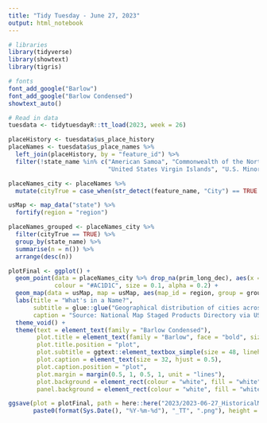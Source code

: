 ```yaml
---
title: "Tidy Tuesday - June 27, 2023"
output: html_notebook
---
```

```r
# libraries
library(tidyverse)
library(showtext)
library(tigris)

# fonts
font_add_google("Barlow")
font_add_google("Barlow Condensed")
showtext_auto()

# Read in data
tuesdata <- tidytuesdayR::tt_load(2023, week = 26)
```

```r
placeHistory <- tuesdata$us_place_history
placeNames <- tuesdata$us_place_names %>%
  left_join(placeHistory, by = "feature_id") %>%
  filter(!state_name %in% c("American Samoa", "Commonwealth of the Northern Mariana Islands", "Puerto Rico",
                            "United States Virgin Islands", "U.S. Minor Outlying Islands", "Guam", "Alaska", "Hawaii"))

placeNames_city <- placeNames %>%
  mutate(cityTrue = case_when(str_detect(feature_name, "City") == TRUE ~ TRUE, .default = FALSE))

usMap <- map_data("state") %>%
  fortify(region = "region")

placeNames_grouped <- placeNames_city %>%
  filter(cityTrue == TRUE) %>%
  group_by(state_name) %>%
  summarise(n = n()) %>%
  arrange(desc(n))
```

```r
plotFinal <- ggplot() +
  geom_point(data = placeNames_city %>% drop_na(prim_long_dec), aes(x = prim_long_dec, y = prim_lat_dec), shape = 20,
             colour = "#AC1D1C", size = 0.1, alpha = 0.2) +
  geom_map(data = usMap, map = usMap, aes(map_id = region, group = group), fill = NA, colour = "#074E67") +
  labs(title = "What's in a Name?",
       subtitle = glue::glue("Geographical distribution of cities across the conterminous United States with 'city' in the name. The top three states with the greatest number of cities with 'city' in the name are {placeNames_grouped[1,1]} with {placeNames_grouped[1,2]}, {placeNames_grouped[2,1]} with {placeNames_grouped[2,2]}, and {placeNames_grouped[3,1]} with {placeNames_grouped[3,2]}."),
       caption = "Source: National Map Staged Products Directory via US Board of Geographic Names | #TidyTuesday | Week 26") +
  theme_void() +
  theme(text = element_text(family = "Barlow Condensed"),
        plot.title = element_text(family = "Barlow", face = "bold", size = 72),
        plot.title.position = "plot",
        plot.subtitle = ggtext::element_textbox_simple(size = 48, lineheight = 0.3),
        plot.caption = element_text(size = 32, hjust = 0.5),
        plot.caption.position = "plot",
        plot.margin = margin(0.5, 1, 0.5, 1, unit = "lines"),
        plot.background = element_rect(colour = "white", fill = "white"),
        panel.background = element_rect(colour = "white", fill = "white"))
```

```r
ggsave(plot = plotFinal, path = here::here("2023/2023-06-27_HistoricalMarkers/"),
       paste0(format(Sys.Date(), "%Y-%m-%d"), "_TT", ".png"), height = 7, width = 11, unit = "in")
```

